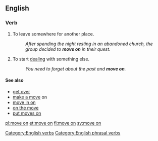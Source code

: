==English==

===Verb===
{{en-verb|inf=to [[move]] [[on]]|moves on|moving on|moved on}}

# {{idiomatic|intransitive}} To leave somewhere for another place.
#: ''After spending the night resting in an abandoned church, the group decided to '''move on''' in their quest.''
# {{idiomatic|intransitive}} To start [[deal]]ing with something else. 
#: ''You need to forget about the past and '''move on'''.''

====See also====
* [[get over]]
* [[make a move]] on
* [[move in on]]
* [[on the move]]
* [[put moves on]]

[[Category:English verbs]]
[[Category:English phrasal verbs]]

[[pl:move on]]
[[et:move on]]
[[fi:move on]]
[[sv:move on]]
